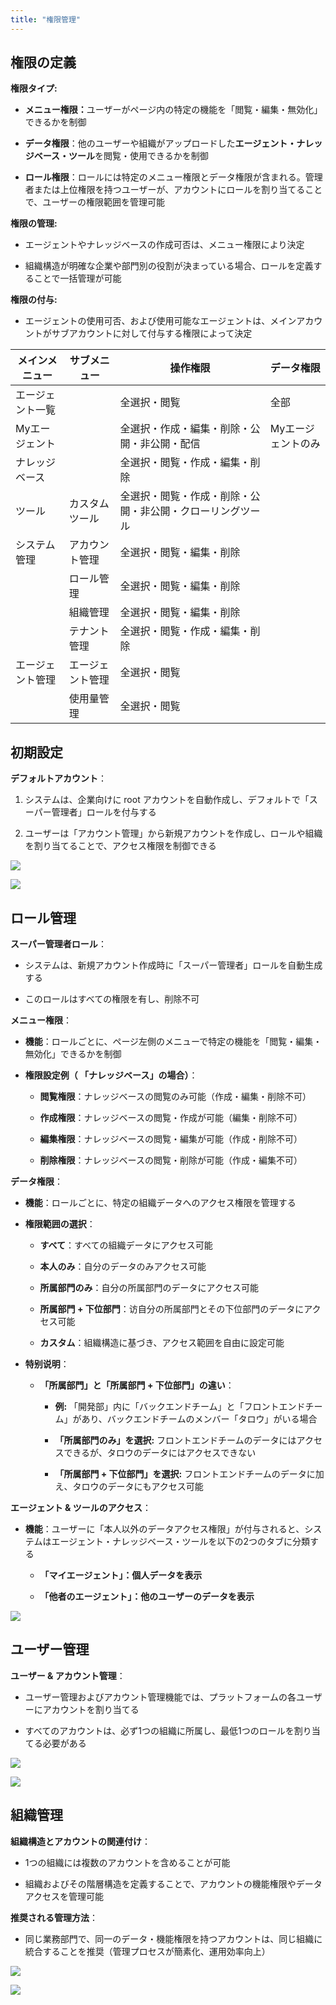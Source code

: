```yaml
---
title: "権限管理"
---
```


## 権限の定義

**権限タイプ:**

* **メニュー権限：**&#x30E6;ーザーがページ内の特定の機能を「閲覧・編集・無効化」できるかを制御

* **データ権限**：他のユーザーや組織がアップロードした**エージェント・ナレッジベース・ツール**を閲覧・使用できるかを制御

* **ロール権限**：ロールには特定のメニュー権限とデータ権限が含まれる。管理者または上位権限を持つユーザーが、アカウントにロールを割り当てることで、ユーザーの権限範囲を管理可能

**権限の管理:**

* エージェントやナレッジベースの作成可否は、メニュー権限により決定

* 組織構造が明確な企業や部門別の役割が決まっている場合、ロールを定義することで一括管理が可能

**権限の付与:**

* エージェントの使用可否、および使用可能なエージェントは、メインアカウントがサブアカウントに対して付与する権限によって決定

| **メインメニュー** | **サブメニュー** | **操作権限**                      | **データ権限**  |
| ----------- | ---------- | ----------------------------- | ---------- |
| エージェント一覧    |            | 全選択・閲覧                        | 全部         |
| Myエージェント    |            | 全選択・作成・編集・削除・公開・非公開・配信        | Myエージェントのみ |
| ナレッジベース     |            | 全選択・閲覧・作成・編集・削除               |            |
| ツール         | カスタムツール    | 全選択・閲覧・作成・削除・公開・非公開・クローリングツール |            |
| システム管理      | アカウント管理    | 全選択・閲覧・編集・削除                  |            |
|             | ロール管理      | 全選択・閲覧・編集・削除                  |            |
|             | 組織管理       | 全選択・閲覧・編集・削除                  |            |
|             | テナント管理     | 全選択・閲覧・作成・編集・削除               |            |
| エージェント管理    | エージェント管理   | 全選択・閲覧                        |            |
|             | 使用量管理      | 全選択・閲覧                        |            |

## 初期設定

**デフォルトアカウント**：

1. システムは、企業向けに root アカウントを自動作成し、デフォルトで「スーパー管理者」ロールを付与する

2. ユーザーは「アカウント管理」から新規アカウントを作成し、ロールや組織を割り当てることで、アクセス権限を制御できる

<img
  src="/images/56.png"
/>

<img
  src="/images/57.png"
/>

## ロール管理

**スーパー管理者ロール**：

* システムは、新規アカウント作成時に「スーパー管理者」ロールを自動生成する

* このロールはすべての権限を有し、削除不可

**メニュー権限**：

* **機能**：ロールごとに、ページ左側のメニューで特定の機能を「閲覧・編集・無効化」できるかを制御

* **権限設定例（ 「ナレッジベース」の場合）**：

  * **閲覧権限**：ナレッジベースの閲覧のみ可能（作成・編集・削除不可）

  * **作成権限**：ナレッジベースの閲覧・作成が可能（編集・削除不可）

  * **編集権限**：ナレッジベースの閲覧・編集が可能（作成・削除不可）

  * **削除権限**：ナレッジベースの閲覧・削除が可能（作成・編集不可）

**データ権限**：

* **機能**：ロールごとに、特定の組織データへのアクセス権限を管理する

* **権限範囲の選択**：

  * **すべて**：すべての組織データにアクセス可能

  * **本人のみ**：自分のデータのみアクセス可能

  * **所属部門のみ**：自分の所属部門のデータにアクセス可能

  * **所属部門 + 下位部門**：访自分の所属部門とその下位部門のデータにアクセス可能

  * **カスタム**：組織構造に基づき、アクセス範囲を自由に設定可能

* **特别说明**：

  * **「所属部門」と「所属部門 + 下位部門」の違い**：

    * **例:** 「開発部」内に「バックエンドチーム」と「フロントエンドチーム」があり、バックエンドチームのメンバー「タロウ」がいる場合

    * **「所属部門のみ」を選択:** フロントエンドチームのデータにはアクセスできるが、タロウのデータにはアクセスできない

    * **「所属部門 + 下位部門」を選択:** フロントエンドチームのデータに加え、タロウのデータにもアクセス可能

**エージェント & ツールのアクセス**：

* **機能**：ユーザーに「本人以外のデータアクセス権限」が付与されると、システムはエージェント・ナレッジベース・ツールを以下の2つのタブに分類する

  * **「マイエージェント」：個人データを表示**

  * **「他者のエージェント」：他のユーザーのデータを表示**

<img
  src="/images/58.png"
/>

## ユーザー管理

**ユーザー & アカウント管理**：

* ユーザー管理およびアカウント管理機能では、プラットフォームの各ユーザーにアカウントを割り当てる

* すべてのアカウントは、必ず1つの組織に所属し、最低1つのロールを割り当てる必要がある

<img
  src="/images/59.png"
/>

<img
  src="/images/60.png"
/>

## 組織管理

**組織構造とアカウントの関連付け**：

* 1つの組織には複数のアカウントを含めることが可能

* 組織およびその階層構造を定義することで、アカウントの機能権限やデータアクセスを管理可能

**推奨される管理方法**：

* 同じ業務部門で、同一のデータ・機能権限を持つアカウントは、同じ組織に統合することを推奨（管理プロセスが簡素化、運用効率向上）

<img
  src="/images/61.png"
/>

<img
  src="/images/62.png"
/>


